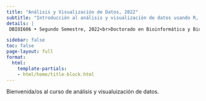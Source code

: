 ```yaml
---
title: "Análisis y Visualización de Datos, 2022"
subtitle: "Introducción al análisis y visualización de datos usando R, Tidyverse y Quarto"
details: |
 DBIOI606 • Segundo Semestre, 2022<br>Doctorado en Bioinformática y Biología Integrativa<br>CBIB, Universidad Andres Bello

sidebar: false
toc: false
page-layout: full
format:
  html:
    template-partials:
    - html/home/title-block.html
---
```


Bienvenida/os al curso de análisis y visualuización de datos.
